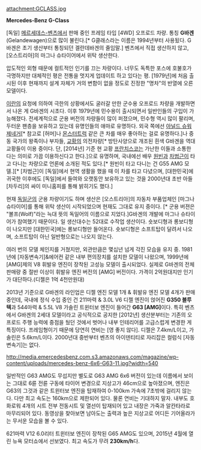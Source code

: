attachment:GCLASS.jpg

'''Mercedes-Benz G-Class'''

[독일] [[메르세데스-벤츠]]에서 판매 중인 프레임 타입 [4WD] 오프로드 차량. 통칭 '''G바겐'''(Gelandewagen)으로 많이 불린다.[* G클래스라는 이름은 1994년부터 사용됬다. G바겐은 초기 생산부터 통칭되던 겔란데바겐의 줄임말.] 벤츠에서 직접 생산하지 않고, [오스트리아]의 마그나 슈타이어에서 위탁 생산한다.

압도적인 외형 때문에 컬트적인 인기를 끄는 차량이다. 너무도 독특한 포스에 호불호가 극명하지만 대체적인 평은 전통을 멋지게 업데이트 하고 있다는 평. [1979년]에 처음 출시된 이후 현재까지 설계 자체가 거의 변함이 없을 정도로 진정한 "명차"의 반열에 오른 모델이다.

[[이란]]의 요청에 의하여 극한의 상황에서도 굴러갈 만한 군수용 오프로드 차량을 개발하면서 나온 게 G바겐의 시초다. 이후 1979년에 민수용이 출시되면서 일반인들의 구입이 가능해졌다. 전세계적으로 군용 버전의 차량들이 많이 퍼졌으며, 민수형 역시 많이 팔리며, 두터운 팬층을 보유하고 있는데 유명인들의 애마로 유명하다. 외국 쪽에선 [[아널드 슈워제네거]][* 참고로 [허머]나 [[몬스터트럭]] 같은 큰 차를 매우 좋아하는 걸로 유명하다.]나 중동 국가의 왕족이나 부자들, [[교황]]의 의전차량[* 방탄사양으로 개조된 흰색 G바겐을 역대 교황들이 이용 중이다. 단, [2014년] 기준 현 교황 [[프란치스코(교황)|프란치스코]]는 가난한 이들과 소통한다는 의미로 가끔 이용하신다고 한다.]으로 유명하며, 국내에선 배우 [[원빈]]과 [[차범근]]이 타고 다니는 차량으로 언론에 소개된 적도 있다.[* 원빈이 타고 다니는 건 G55 AMG 모델.][* [차범근]이 [독일]에서 현역 생활을 했을 때 이 차를 타고 다녔으며, [대한민국]에 귀국한 이후에도 [독일]에서 들여와 오랫동안 보유하고 있는 것을 2000년대 초반 아들 [차두리]의 싸이 미니홈피를 통해 밝히기도 했다.] 

현재 [[독일군]]의 군용 차량이기도 하며 생산은 [오스트리아]의 자동차 부품업체인 [마그나 슈타이어]를 통해 위탁 생산이 시작되었으며 현재도 그대로 유지 중이다. [* 군용 버젼은 "볼프(Wolf)"라는 늑대 뜻의 독일어의 이름으로 지었다.]G바겐의 개발에 마그나 슈타이어가 참여했기 때문이다. 일 생산대수는 52대로 수작업 생산이다. 숏보디형과 롱보디형이 나오지만 [대한민국]에는 롱보디형만 들어온다. 숏보디형은 소프트탑이 달려서 나오며, 소프트탑이 아닌 일반형으로는 나오지 않는다.

여러 번의 모델 체인지를 거쳤지만, 외관만큼은 몇십년 넘게 각진 모습을 유지 중. 1981년에 [자동변속기]&에어컨 같은 내부 편의장치를 설치한 모델이 나왔으며, 1999년에 [AMG]제의 V8 휘발유 엔진이 장착된 고성능 모델이 출시되었다. 실제로 G바겐의 전체 판매량 중 절반 이상이 휘발유 엔진 버전의 [AMG] 버전이다. 가격이 2억원대지만 인기가 대단하다.(디젤은 1억 4천만원대)

2013년 기준으로 G바겐의 라인업은 디젤 엔진 모델 1개 & 휘발유 엔진 모델 4개가 판매 중인데, 국내에 정식 수입 중인 건 211마력 & 3.0L V6 디젤 엔진이 얹어진 '''G350 블루텍'''과 544마력 & 5.5L V8 가솔린 트윈터보 엔진이 들어간 '''G63 [AMG]'''이다. 특히 벤츠에서 G바겐의 2세대 모델이라고 공식적으로 공지한 [2012년] 생산분부터는 기존의 오프로드 주행 능력에 중점을 뒀던 것에서 벗어나 내부 인테리어를 고급스럽게 변경한 게 특징이다. 프레임형이기 때문에 당연히 연비는 [영 좋지 않다]. 디젤은 7.4km/L이고, 가솔린은 5.6km/L이다. 2000년대 중반부터 벤츠의 아이덴티티로 자리잡은 컬럼식 [자동변속기]는 없다.

http://media.emercedesbenz.com.s3.amazonaws.com/magazine/wp-content/uploads/mercedes-benz-6x6-G63-11.jpg?width=540

일반적인 G63 AMG도 무섭지만 별도로 G63 AMG 6x6 버전이 있는데 이름에서 보이는 그대로 6륜 전륜 구동에 타이어 변경으로 지상고가 46cm으로 높아졌으며, 엔진은 G63의 그것과 같은 트윈터보 엔진을 탑재하여 0-100km 가속에 7초밖에 걸리지 않는다. 다만 최고 속도는 160km으로 제한되어 있다. 물론 연비는 기대하지 말자. 내부도 호화로워 4개의 시트 전부 전동시트 및 열선이 탑재되어 있고 내장은 가죽과 알칸타라로 마무리되어 있다. 동영상을 찾아보면 남아도는 출력과 높은 지상고로 어디든 기어올라가는 무서운 모습을 볼 수 있다.

621마력 V12 6.0리터 트윈터보 엔진이 장착된 G65 AMG도 있으며, 2015년 4월에 열린 뉴욕 모터쇼에서 선보였다. 최고 속도가 무려 '''230km/h'''다.
